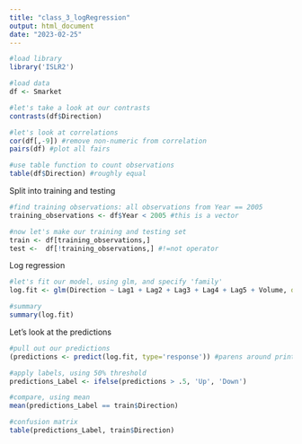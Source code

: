 ---
title: "class_3_logRegression"
output: html_document
date: "2023-02-25"
---

```{r}
#load library
library('ISLR2')

#load data
df <- Smarket

#let's take a look at our contrasts
contrasts(df$Direction)

#let's look at correlations
cor(df[,-9]) #remove non-numeric from correlation
pairs(df) #plot all fairs

#use table function to count observations
table(df$Direction) #roughly equal
```

Split into training and testing

```{r}
#find training observations: all observations from Year == 2005
training_observations <- df$Year < 2005 #this is a vector

#now let's make our training and testing set
train <- df[training_observations,]
test <-  df[!training_observations,] #!=not operator
```

Log regression

```{r}
#let's fit our model, using glm, and specify 'family'
log.fit <- glm(Direction ~ Lag1 + Lag2 + Lag3 + Lag4 + Lag5 + Volume, data=df, subset=training_observations, family='binomial')

#summary
summary(log.fit)
```
Let's look at the predictions
```{r}

#pull out our predictions
(predictions <- predict(log.fit, type='response')) #parens around prints to screen

#apply labels, using 50% threshold
predictions_Label <- ifelse(predictions > .5, 'Up', 'Down')

#compare, using mean 
mean(predictions_Label == train$Direction)

#confusion matrix
table(predictions_Label, train$Direction)

```

